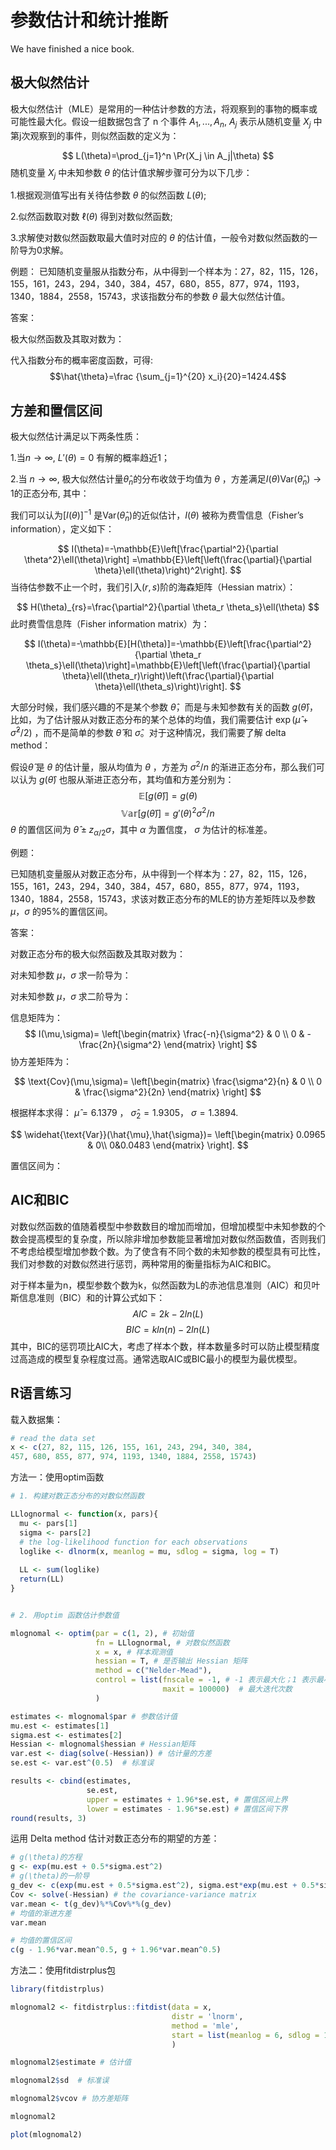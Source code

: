 # 参数估计和统计推断 {#parest}
We have finished a nice book.

## 极大似然估计

极大似然估计（MLE）是常用的一种估计参数的方法，将观察到的事物的概率或可能性最大化。假设一组数据包含了 n 个事件 $A_1,...,A_n$, $A_j$ 表示从随机变量 $X_j$   中第j次观察到的事件，则似然函数的定义为：

$$
L(\theta)=\prod_{j=1}^n \Pr(X_j \in A_j|\theta)
$$
随机变量 $X_j$ 中未知参数 $\theta$ 的估计值求解步骤可分为以下几步：

1.根据观测值写出有关待估参数 $\theta$ 的似然函数 $L(\theta)$;

2.似然函数取对数 $\ell(\theta)$ 得到对数似然函数;

3.求解使对数似然函数取最大值时对应的 $\theta$ 的估计值，一般令对数似然函数的一阶导为0求解。


例题：
已知随机变量服从指数分布，从中得到一个样本为：27，82，115，126，155，161，243，294，340，384，457，680，855，877，974，1193，1340，1884，2558，15743，求该指数分布的参数 $\theta$ 最大似然估计值。

答案：

极大似然函数及其取对数为：
\begin{align*}
L(\theta)&=\prod_{j=1}^n f_{X_j}(x_j|\theta),\\
\ell(\theta)&=\sum_{j=1}^n \log f_{X_j}(x_j|\theta).
\end{align*}

代入指数分布的概率密度函数，可得:
$$\hat{\theta}=\frac {\sum_{j=1}^{20} x_i}{20}=1424.4$$

## 方差和置信区间

极大似然估计满足以下两条性质：

1.当$n \to \infty$, $L'(\theta)=0$ 有解的概率趋近1；

2.当 $n \to \infty$, 极大似然估计量$\hat{\theta}_n$的分布收敛于均值为 $\theta$ ，方差满足$I(\theta) \text{Var}(\hat{\theta}_n) \to 1$的正态分布, 其中：

\begin{align*}
I(\theta)&=-n\mathbb{E}\left[\frac{\partial^2}{\partial \theta^2}\ln f(X;\theta)\right]\\
&=n\mathbb{E}\left[\left(\frac{\partial}{\partial \theta}\ln f(X;\theta)\right)^2\right]
\end{align*}

我们可以认为$[I(\theta)]^{-1}$ 是$\text{Var}(\hat{\theta}_n)$的近似估计，$I(\theta)$ 被称为费雪信息（Fisher's information），定义如下：

$$
I(\theta)=-\mathbb{E}\left[\frac{\partial^2}{\partial \theta^2}\ell(\theta)\right]
=\mathbb{E}\left[\left(\frac{\partial}{\partial \theta}\ell(\theta)\right)^2\right].
$$
当待估参数不止一个时，我们引入$(r, s)$阶的海森矩阵（Hessian matrix）：

$$
H(\theta)_{rs}=\frac{\partial^2}{\partial \theta_r \theta_s}\ell(\theta)
$$
此时费雪信息阵（Fisher information matrix）为：


$$
I(\theta)=-\mathbb{E}[H(\theta)]=-\mathbb{E}\left[\frac{\partial^2}{\partial \theta_r \theta_s}\ell(\theta)\right]=\mathbb{E}\left[\left(\frac{\partial}{\partial \theta}\ell(\theta_r)\right)\left(\frac{\partial}{\partial \theta}\ell(\theta_s)\right)\right].
$$

大部分时候，我们感兴趣的不是某个参数 $\hat{\theta}$，而是与未知参数有关的函数 $g(\hat{\theta})$，比如，为了估计服从对数正态分布的某个总体的均值，我们需要估计 $\exp(\hat{\mu} + \hat{\sigma}^2/2)$ ，而不是简单的参数 $\hat{\theta}$ 和 $\hat{\sigma}$。对于这种情况，我们需要了解 delta method：

假设$\hat{\theta}$ 是 $\theta$ 的估计量，服从均值为 $\theta$ ，方差为 $\sigma^2/n$ 的渐进正态分布，那么我们可以认为 $g(\hat{\theta})$ 也服从渐进正态分布，其均值和方差分别为：
$$\mathbb{E}[g(\hat{\theta})]=g(\theta)$$
$$ \mathbb{Var}[g(\hat{\theta})]={g'( \theta )}^2 {\sigma}^2/n $$
$\theta$ 的置信区间为 $\hat{\theta} ± z_{\alpha/2}\sigma$，其中 $\alpha$ 为置信度， $\sigma$ 为估计的标准差。

例题：

已知随机变量服从对数正态分布，从中得到一个样本为：27，82，115，126，155，161，243，294，340，384，457，680，855，877，974，1193，1340，1884，2558，15743，求该对数正态分布的MLE的协方差矩阵以及参数 $\mu，\sigma$ 的95%的置信区间。

答案：

对数正态分布的极大似然函数及其取对数为： 

\begin{align*}
L(\mu,\sigma)&=\prod_{j=1}^{n}\frac{1}{x_j\sigma\sqrt{2\pi}}\exp\left[-\frac{(\ln x_j - \mu)^2}{2\sigma^2}
\right],\\
\ell(\mu,\sigma)&=\sum_{j=1}^{n}\left[
-\ln x_j - \ln \sigma - \frac{1}{2}\ln(2\pi)-\frac{1}{2}\left(
\frac{\ln x_j - \mu}{\sigma}
\right)^2
\right].
\end{align*}

对未知参数 $\mu，\sigma$ 求一阶导为：

\begin{align*}
\frac{\partial \ell}{\partial \mu}&=\sum_{j=1}^{n} \frac{\ln x_j - \mu}{\sigma^2},\\
\frac{\partial \ell}{\partial \sigma}&=-\frac{n}{\sigma}+
\sum_{j=1}^{n} \frac{(\ln x_j - \mu)^2}{\sigma^3}
\end{align*}


对未知参数 $\mu，\sigma$ 求二阶导为：

\begin{align*}
\frac{\partial^2 \ell}{\partial \mu^2}&=-\frac{n}{\sigma^2},\\
\frac{\partial^2 \ell}{\partial \mu \partial \sigma}&=
-2\sum_{j=1}^{n}\frac{(\ln x_j - \mu)}{\sigma^3}
,\\
\frac{\partial^2 \ell}{\partial \sigma^2}&=\frac{n}{\sigma^2} - 3\sum_{j=1}^{n}\frac{(\ln x_j - \mu)^2}{\sigma^4}.
\end{align*}

信息矩阵为：
$$
 I(\mu,\sigma)= \left[\begin{matrix}
   \frac{-n}{\sigma^2} & 0 \\
   0 & -\frac{2n}{\sigma^2} 
  \end{matrix} 
  \right]
$$
协方差矩阵为：

$$
 \text{Cov}(\mu,\sigma)= \left[\begin{matrix}
   \frac{\sigma^2}{n} & 0 \\
   0 & \frac{\sigma^2}{2n} 
  \end{matrix} 
  \right]
$$

根据样本求得： $\hat{\mu} = 6.1379$ ， $\hat{\sigma}_2 = 1.9305$，
 $\sigma = 1.3894$.


$$
\widehat{\text{Var}}(\hat{\mu},\hat{\sigma})=
\left[\begin{matrix}
0.0965 & 0\\
0&0.0483
\end{matrix}
\right].
$$

置信区间为：

\begin{align*}
\mu &\quad 6.1379 \pm 1.96(0.0965)^{1/2}=6.1379 \pm 0.6089,\\
\sigma & \quad 1.3894 \pm 1.96(0.0483)^{1/2}=1.3894 \pm 0.4308.
\end{align*}

## AIC和BIC

对数似然函数的值随着模型中参数数目的增加而增加，但增加模型中未知参数的个数会提高模型的复杂度，所以除非增加参数能显著增加对数似然函数值，否则我们不考虑给模型增加参数个数。为了使含有不同个数的未知参数的模型具有可比性，我们对参数的对数似然进行惩罚，两种常用的衡量指标为AIC和BIC。

对于样本量为n，模型参数个数为k，似然函数为L的赤池信息准则（AIC）和贝叶斯信息准则（BIC）和的计算公式如下：
$$AIC = 2k -2ln(L)$$
$$BIC = k ln(n)-2ln(L)$$
其中，BIC的惩罚项比AIC大，考虑了样本个数，样本数量多时可以防止模型精度过高造成的模型复杂程度过高。通常选取AIC或BIC最小的模型为最优模型。

## R语言练习

载入数据集：

```r
# read the data set 
x <- c(27, 82, 115, 126, 155, 161, 243, 294, 340, 384,
457, 680, 855, 877, 974, 1193, 1340, 1884, 2558, 15743)
```


方法一：使用optim函数

```r
# 1. 构建对数正态分布的对数似然函数

LLlognormal <- function(x, pars){
  mu <- pars[1]
  sigma <- pars[2]
  # the log-likelihood function for each observations
  loglike <- dlnorm(x, meanlog = mu, sdlog = sigma, log = T)
  
  LL <- sum(loglike)
  return(LL)
}


# 2. 用optim 函数估计参数值

mlognomal <- optim(par = c(1, 2), # 初始值
                   fn = LLlognormal, # 对数似然函数
                   x = x, # 样本观测值
                   hessian = T, # 是否输出 Hessian 矩阵
                   method = c("Nelder-Mead"),
                   control = list(fnscale = -1, # -1 表示最大化；1 表示最小化
                                  maxit = 100000)  # 最大迭代次数
                   )

estimates <- mlognomal$par # 参数估计值
mu.est <- estimates[1]
sigma.est <- estimates[2]
Hessian <- mlognomal$hessian # Hessian矩阵
var.est <- diag(solve(-Hessian)) # 估计量的方差
se.est <- var.est^(0.5)  # 标准误

results <- cbind(estimates, 
                 se.est, 
                 upper = estimates + 1.96*se.est, # 置信区间上界
                 lower = estimates - 1.96*se.est) # 置信区间下界              
round(results, 3)

```

运用 Delta method 估计对数正态分布的期望的方差：

```r
# g(\theta)的方程
g <- exp(mu.est + 0.5*sigma.est^2)
# g(\theta)的一阶导
g_dev <- c(exp(mu.est + 0.5*sigma.est^2), sigma.est*exp(mu.est + 0.5*sigma.est^2))
Cov <- solve(-Hessian) # the covariance-variance matrix 
var.mean <- t(g_dev)%*%Cov%*%(g_dev)
# 均值的渐进方差 
var.mean
```

```r
# 均值的置信区间
c(g - 1.96*var.mean^0.5, g + 1.96*var.mean^0.5)
```


方法二：使用fitdistrplus包

```r
library(fitdistrplus)
```

```r
mlognomal2 <- fitdistrplus::fitdist(data = x, 
                                    distr = 'lnorm', 
                                    method = 'mle',
                                    start = list(meanlog = 6, sdlog = 1)
                                    )
```

```r
mlognomal2$estimate # 估计值
```

```r
mlognomal2$sd  # 标准误
```

```r
mlognomal2$vcov # 协方差矩阵
```

```r
mlognomal2
```

```r
plot(mlognomal2)
```


